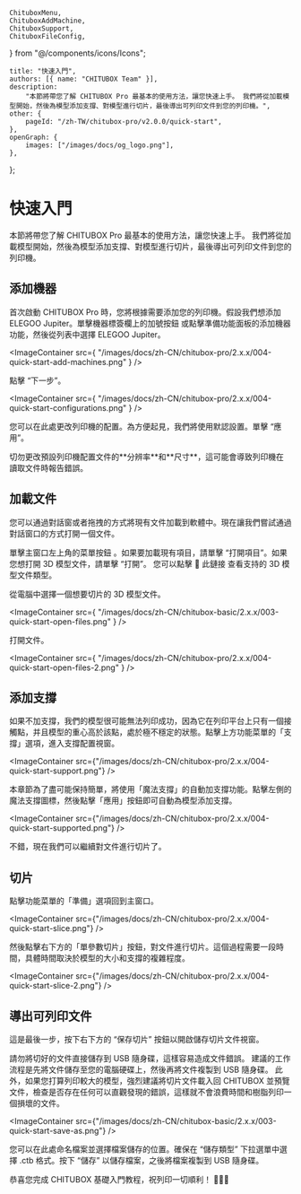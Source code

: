 	ChituboxMenu,
	ChituboxAddMachine,
	ChituboxSupport,
	ChituboxFileConfig,
} from "@/components/icons/Icons";

	title: "快速入門",
	authors: [{ name: "CHITUBOX Team" }],
	description:
		"本節將帶您了解 CHITUBOX Pro 最基本的使用方法，讓您快速上手。 我們將從加載模型開始，然後為模型添加支撐、對模型進行切片，最後導出可列印文件到您的列印機。",
	other: {
		pageId: "/zh-TW/chitubox-pro/v2.0.0/quick-start",
	},
	openGraph: {
		images: ["/images/docs/og_logo.png"],
	},
};

# 快速入門

本節將帶您了解 CHITUBOX Pro 最基本的使用方法，讓您快速上手。 我們將從加載模型開始，然後為模型添加支撐、對模型進行切片，最後導出可列印文件到您的列印機。

## 添加機器

首次啟動 CHITUBOX Pro 時，您將根據需要添加您的列印機。假設我們想添加 ELEGOO Jupiter。單擊機器標簽欄上的加號按鈕 <ChituboxAddMachine size={24} />或點擊<NextLink href="/zh-TW/chitubox-pro/latest/user-interface/function-menu#準備功能面板">準備功能面板</NextLink>的添加機器功能，然後從列表中選擇 ELEGOO Jupiter。

<ImageContainer
	src={
		"/images/docs/zh-CN/chitubox-pro/2.x.x/004-quick-start-add-machines.png"
	}
/>

點擊 “下一步”。

<ImageContainer
	src={
		"/images/docs/zh-CN/chitubox-pro/2.x.x/004-quick-start-configurations.png"
	}
/>

您可以在此處更改列印機的配置。為方便起見，我們將使用默認設置。單擊 “應用”。

<Admonition type="warning" title="警告">
	切勿更改預設列印機配置文件的**分辨率**和**尺寸**，這可能會導致列印機在讀取文件時報告錯誤。
</Admonition>

## 加載文件

您可以通過對話窗或者拖拽的方式將現有文件加載到軟體中。現在讓我們嘗試通過對話窗口的方式打開一個文件。

單擊主窗口左上角的菜單按鈕 <ChituboxMenu size={24} />。如果要加載現有項目，請單擊 “打開項目”。如果您想打開 3D 模型文件，請單擊 “打開”。 您可以點擊 <NextLink href="/zh-TW/chitubox-pro/latest/file#3d-網格文件">🔗 此鏈接</NextLink> 查看支持的 3D 模型文件類型。

從電腦中選擇一個想要切片的 3D 模型文件。

<ImageContainer
	src={
		"/images/docs/zh-CN/chitubox-basic/2.x.x/003-quick-start-open-files.png"
	}
/>

打開文件。

<ImageContainer
	src={
		"/images/docs/zh-CN/chitubox-pro/2.x.x/004-quick-start-open-files-2.png"
	}
/>

## 添加支撐

如果不加支撐，我們的模型很可能無法列印成功，因為它在列印平台上只有一個接觸點，并且模型的重心高於該點，處於極不穩定的狀態。點擊上方<NextLink href="/zh-TW/chitubox-pro/latest/user-interface/function-menu">功能菜單</NextLink>的「支撐」選項，進入支撐配置視窗。

<ImageContainer
	src={"/images/docs/zh-CN/chitubox-pro/2.x.x/004-quick-start-support.png"}
/>

本章節為了盡可能保持簡單，將使用「魔法支撐」的自動加支撐功能。點擊左側的 <MagicSupport />魔法支撐圖標，然後點擊「應用」按鈕即可自動為模型添加支撐。

<ImageContainer
	src={"/images/docs/zh-CN/chitubox-pro/2.x.x/004-quick-start-supported.png"}
/>

不錯，現在我們可以繼續對文件進行切片了。

## 切片

點擊功能菜單的「準備」選項回到主窗口。

<ImageContainer
	src={"/images/docs/zh-CN/chitubox-pro/2.x.x/004-quick-start-slice.png"}
/>

然後點擊右下方的「單參數切片」按鈕，對文件進行切片。這個過程需要一段時間，具體時間取決於模型的大小和支撐的複雜程度。

<ImageContainer
	src={"/images/docs/zh-CN/chitubox-pro/2.x.x/004-quick-start-slice-2.png"}
/>

## 導出可列印文件

這是最後一步，按下右下方的 “保存切片” 按鈕以開啟儲存切片文件視窗。

<Admonition type="warning" title="警告">
	請勿將切好的文件直接儲存到 USB 隨身碟，這樣容易造成文件錯誤。
	建議的工作流程是先將文件儲存至您的電腦硬碟上，然後再將文件複製到 USB
	隨身碟。 此外，如果您打算列印較大的模型，強烈建議將切片文件載入回 CHITUBOX
	並預覽文件，檢查是否存在任何可以直觀發現的錯誤，這樣就不會浪費時間和樹脂列印一個損壞的文件。
</Admonition>

<ImageContainer
	src={"/images/docs/zh-CN/chitubox-basic/2.x.x/003-quick-start-save-as.png"}
/>

您可以在此處命名檔案並選擇檔案儲存的位置。確保在 “儲存類型” 下拉選單中選擇 .ctb 格式。按下 “儲存” 以儲存檔案，之後將檔案複製到 USB 隨身碟。

恭喜您完成 CHITUBOX 基礎入門教程，祝列印一切順利！ 🎉🎉🎉
